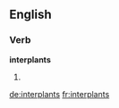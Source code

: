 ==English==

===Verb===
'''interplants'''

# {{third-person singular of|[[interplant]]}}

[[de:interplants]]
[[fr:interplants]]